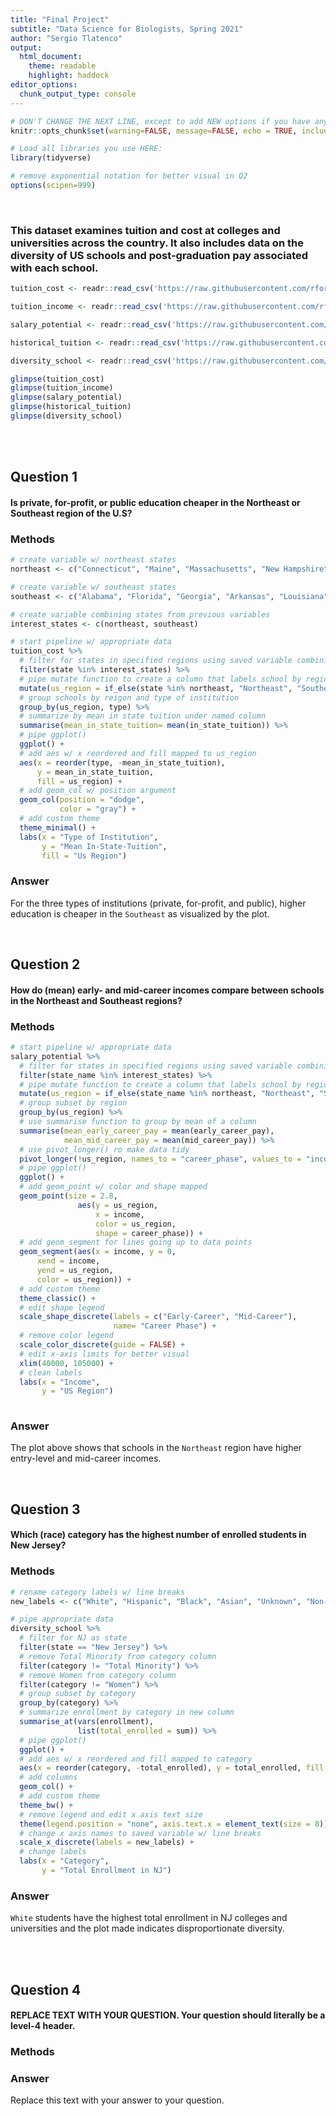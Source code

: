 ```yaml
---
title: "Final Project"
subtitle: "Data Science for Biologists, Spring 2021"
author: "Sergio Tlatenco"
output: 
  html_document: 
    theme: readable
    highlight: haddock
editor_options: 
  chunk_output_type: console
---
```


```r
# DON'T CHANGE THE NEXT LINE, except to add NEW options if you have any.
knitr::opts_chunk$set(warning=FALSE, message=FALSE, echo = TRUE, include = TRUE)

# Load all libraries you use HERE:
library(tidyverse)

# remove exponential notation for better visual in Q2
options(scipen=999)

```

<br>

### This dataset examines tuition and cost at colleges and universities across the country. It also includes data on the diversity of US schools and post-graduation pay associated with each school.

```r
tuition_cost <- readr::read_csv('https://raw.githubusercontent.com/rfordatascience/tidytuesday/master/data/2020/2020-03-10/tuition_cost.csv')

tuition_income <- readr::read_csv('https://raw.githubusercontent.com/rfordatascience/tidytuesday/master/data/2020/2020-03-10/tuition_income.csv') 

salary_potential <- readr::read_csv('https://raw.githubusercontent.com/rfordatascience/tidytuesday/master/data/2020/2020-03-10/salary_potential.csv')

historical_tuition <- readr::read_csv('https://raw.githubusercontent.com/rfordatascience/tidytuesday/master/data/2020/2020-03-10/historical_tuition.csv')

diversity_school <- readr::read_csv('https://raw.githubusercontent.com/rfordatascience/tidytuesday/master/data/2020/2020-03-10/diversity_school.csv') 

glimpse(tuition_cost)
glimpse(tuition_income)
glimpse(salary_potential)
glimpse(historical_tuition)
glimpse(diversity_school)


```

<br><br>

## Question 1

#### Is private, for-profit, or public education cheaper in the Northeast or Southeast region of the U.S?

### Methods

```r

# create variable w/ northeast states
northeast <- c("Connecticut", "Maine", "Massachusetts", "New Hampshire", "New Jersey", "New York", "Pennsylvania", "Rhode Island", "Vermont")

# create variable w/ southeast states
southeast <- c("Alabama", "Florida", "Georgia", "Arkansas", "Louisiana", "Mississippi", "North Carolina", "South Carolina", "Tennessee")

# create variable combining states from previous variables
interest_states <- c(northeast, southeast)

# start pipeline w/ appropriate data
tuition_cost %>%
  # filter for states in specified regions using saved variable combining vectors
  filter(state %in% interest_states) %>%
  # pipe mutate function to create a column that labels school by region
  mutate(us_region = if_else(state %in% northeast, "Northeast", "Southeast")) %>%
  # group schools by reigon and type of institution
  group_by(us_region, type) %>%
  # summarize by mean in state tuition under named column
  summarise(mean_in_state_tuition= mean(in_state_tuition)) %>%
  # pipe ggplot() 
  ggplot() +
  # add aes w/ x reordered and fill mapped to us_region
  aes(x = reorder(type, -mean_in_state_tuition), 
      y = mean_in_state_tuition, 
      fill = us_region) +
  # add geom_col w/ position argument
  geom_col(position = "dodge", 
           color = "gray") + 
  # add custom theme
  theme_minimal() + 
  labs(x = "Type of Institution",
       y = "Mean In-State-Tuition",
       fill = "Us Region")

```


### Answer

For the three types of institutions (private, for-profit, and public), higher education is cheaper in the `Southeast` as visualized by the plot.  


<br>

## Question 2

#### How do (mean) early- and mid-career incomes compare between schools in the Northeast and Southeast regions?

### Methods

```r

# start pipeline w/ appropriate data
salary_potential %>%
  # filter for states in specified regions using saved variable combining vectors
  filter(state_name %in% interest_states) %>%
  # pipe mutate function to create a column that labels school by region
  mutate(us_region = if_else(state_name %in% northeast, "Northeast", "Southeast")) %>%
  # group subset by region
  group_by(us_region) %>%
  # use summarise function to group by mean of a column
  summarise(mean_early_career_pay = mean(early_career_pay), 
            mean_mid_career_pay = mean(mid_career_pay)) %>%
  # use pivot_longer() ro make data tidy
  pivot_longer(!us_region, names_to = "career_phase", values_to = "income")%>% 
  # pipe ggplot()
  ggplot() + 
  # add geom_point w/ color and shape mapped
  geom_point(size = 2.8, 
               aes(y = us_region, 
                   x = income, 
                   color = us_region, 
                   shape = career_phase)) +
  # add geom_segment for lines going up to data points
  geom_segment(aes(x = income, y = 0, 
      xend = income,
      yend = us_region,
      color = us_region)) +  
  # add custom theme
  theme_classic() +
  # edit shape legend 
  scale_shape_discrete(labels = c("Early-Career", "Mid-Career"), 
                       name= "Career Phase") +
  # remove color legend
  scale_color_discrete(guide = FALSE) +
  # edit x-axis limits for better visual
  xlim(40000, 105000) + 
  # clean labels
  labs(x = "Income", 
       y = "US Region")
  

```


### Answer

The plot above shows that schools in the `Northeast` region have higher entry-level and mid-career incomes. 

<br>


## Question 3

#### Which (race) category has the highest number of enrolled students in New Jersey?

### Methods

```r

# rename category labels w/ line breaks
new_labels <- c("White", "Hispanic", "Black", "Asian", "Unknown", "Non-Resident\nForeign", "Two or\n More Races", "Native Hawaiian/\nPacific Islander", "American Indian/\nAlaska Native")

# pipe appropriate data
diversity_school %>%
  # filter for NJ as state
  filter(state == "New Jersey") %>%
  # remove Total Minority from category column
  filter(category != "Total Minority") %>%
  # remove Women from category column
  filter(category != "Women") %>%
  # group subset by category
  group_by(category) %>%    
  # summarize enrollment by category in new column
  summarise_at(vars(enrollment),              
               list(total_enrolled = sum)) %>%
  # pipe ggplot()
  ggplot() + 
  # add aes w/ x reordered and fill mapped to category 
  aes(x = reorder(category, -total_enrolled), y = total_enrolled, fill = category) +
  # add columns
  geom_col() +
  # add custom theme
  theme_bw() + 
  # remove legend and edit x axis text size
  theme(legend.position = "none", axis.text.x = element_text(size = 8)) + 
  # change x axis names to saved variable w/ line breaks 
  scale_x_discrete(labels = new_labels) +
  # change labels
  labs(x = "Category", 
       y = "Total Enrollment in NJ")

```



### Answer

`White` students have the highest total enrollment in NJ colleges and universities and the plot made indicates disproportionate diversity. 


<br><br>

## Question 4

#### REPLACE TEXT WITH YOUR QUESTION. Your question should literally be a level-4 header.

### Methods

### Answer

Replace this text with your answer to your question.
